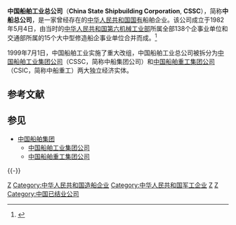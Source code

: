 {{Infobox Company 
|company_name = 中国船舶工业总公司
|company_name_en = China State Shipbuilding Corporation
|company_logo = 
|company_type = [[中國中央企業|中國中央企業]]
|company_slogan =  
|abbreviated_name =  中船总公司
|fate                =  
|predecessor         =  
|successor           = [[中国船舶工业集团公司|中国船舶工业集团公司]]<br />[[中国船舶重工集团公司|中国船舶重工集团公司]]
|foundation          = {{Start date|1982|05|04}}
|defunct             = {{End date|1999|07|01}} 
|location = {{CHN}}[[北京|北京]]
|key_people =  
|industry = [[造船|造船]] 
|products =  
}}

'''中国船舶工业总公司'''（'''China State Shipbuilding Corporation''', '''CSSC'''），简称'''中船总公司'''，是一家曾经存在的[[中华人民共和国|中华人民共和国]][[国有企业|国有]]船舶企业。该公司成立于1982年5月4日，由当时的[[中华人民共和国第六机械工业部|中华人民共和国第六机械工业部]]所属全部138个企事业单位和交通部所属的15个大中型修造船企事业单位合并而成。<ref>{{Cite web |url=http://amuseum.cdstm.cn/AMuseum/ship/industry/chinacompany/c2-04.html |title=中国数字科技馆 1982年5月中国船舶工业总公司正式成立 |accessdate=2014-02-05 |archive-date=2018-10-03 |archive-url=https://web.archive.org/web/20181003225633/http://amuseum.cdstm.cn/AMuseum/ship/industry/chinacompany/c2-04.html |dead-url=no }}</ref> 

1999年7月1日，中国船舶工业实施了重大改组，中国船舶工业总公司被拆分为[[中国船舶工业集团公司|中国船舶工业集团公司]]（CSSC，简称中船集团公司）和[[中国船舶重工集团公司|中国船舶重工集团公司]]（CSIC，简称中船重工）两大独立经济实体。

== 参考文献 ==
{{Reflist}}

== 参见 ==
{{Portal|中华人民共和国|工程}}
* [[中国船舶集团|中国船舶集团]]
** [[中国船舶工业集团公司|中国船舶工业集团公司]]
** [[中国船舶重工集团公司|中国船舶重工集团公司]]

{{-}}
{{Serial|新成立央企|前身为[[中华人民共和国第六机械工业部|第六机械工业部]]所属企业|{{PRC}}[[中国中央企业|中央企业]]<br />'''中国船舶工业总公司'''<br />1982年5月－1997年7月|重组拆分为|[[中国船舶工业集团公司|中船集团]]、[[中船重工|中船重工]]}}
{{中国十二大军工集团}}

[[Category:总部位于北京市的中华人民共和国中央企业|Z]]
[[Category:中华人民共和国造船企业|Category:中华人民共和国造船企业]]
[[Category:中华人民共和国军工企业|Category:中华人民共和国军工企业]]
[[Category:中国船舶工业集团|Z]]
[[Category:中国船舶重工集团|Z]]
[[Category:中国已结业公司|Category:中国已结业公司]]